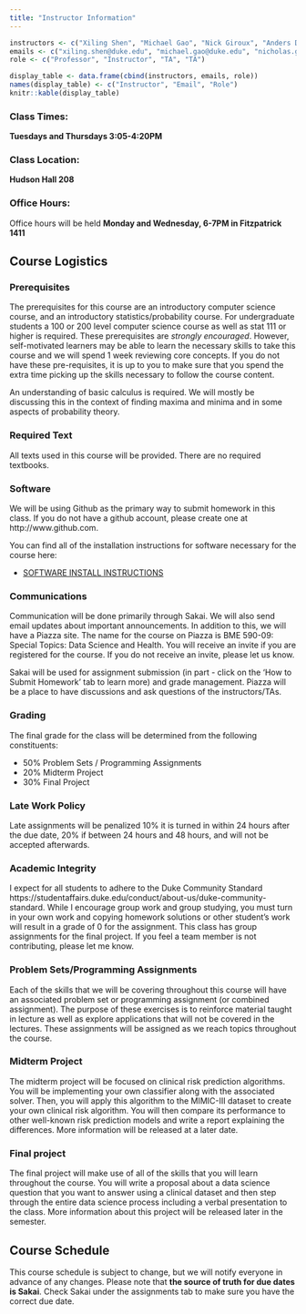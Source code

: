 ```yaml
---
title: "Instructor Information"
---
```


```r
instructors <- c("Xiling Shen", "Michael Gao", "Nick Giroux", "Anders Dohlman")
emails <- c("xiling.shen@duke.edu", "michael.gao@duke.edu", "nicholas.giroux@duke.edu", "anders.dohlman@duke.edu")
role <- c("Professor", "Instructor", "TA", "TA")

display_table <- data.frame(cbind(instructors, emails, role))
names(display_table) <- c("Instructor", "Email", "Role")
knitr::kable(display_table)
```

### Class Times: 
**Tuesdays and Thursdays 3:05-4:20PM**

### Class Location:
**Hudson Hall 208**

### Office Hours:
Office hours will be held **Monday and Wednesday, 6-7PM in Fitzpatrick 1411**

## Course Logistics
### Prerequisites
The prerequisites for this course are an introductory computer science course, and an introductory statistics/probability course. For undergraduate students a 100 or 200 level computer science course as well as stat 111 or higher is required. These prerequisites are *strongly encouraged*. However, self-motivated learners may be able to learn the necessary skills to take this course and we will spend 1 week reviewing core concepts. If you do not have these pre-requisites, it is up to you to make sure that you spend the extra time picking up the skills necessary to follow the course content.

An understanding of basic calculus is required. We will mostly be discussing this in the context of finding maxima and minima and in some aspects of probability theory.

### Required Text 
All texts used in this course will be provided. There are no required textbooks.  

### Software 
We will be using Github as the primary way to submit homework in this class. If you do not have a github account, please create one at http://www.github.com.

You can find all of the installation instructions for software necessary for the course here:

 * [SOFTWARE INSTALL INSTRUCTIONS](https://github.com/dsahduke/software_install_instructions)

### Communications
Communication will be done primarily through Sakai. We will also send email updates about important announcements. In addition to this, we will have a Piazza site. The name for the course on Piazza is BME 590-09: Special Topics: Data Science and Health. You will receive an invite if you are registered for the course. If you do not receive an invite, please let us know.

Sakai will be used for assignment submission (in part - click on the 'How to Submit Homework' tab to learn more) and grade management. Piazza will be a place to have discussions and ask questions of the instructors/TAs.

### Grading 
The final grade for the class will be determined from the following constituents:

 * 50% Problem Sets / Programming Assignments
 * 20% Midterm Project 
 * 30% Final Project 
	 
	 
### Late Work Policy  
Late assignments will be penalized 10% it is turned in within 24 hours after the due date, 20% if between 24 hours and 48 hours, and will not be accepted afterwards. 


### Academic Integrity
I expect for all students to adhere to the Duke Community Standard https://studentaffairs.duke.edu/conduct/about-us/duke-community-standard. While I encourage group work and group studying, you must turn in your own work and copying homework solutions or other student’s work will result in a grade of 0 for the assignment. This class has group assignments for the final project. If you feel a team member is not contributing, please let me know.


### Problem Sets/Programming Assignments
Each of the skills that we will be covering throughout this course will have an associated problem set or programming assignment (or combined assignment). The purpose of these exercises is to reinforce material taught in lecture as well as explore applications that will not be covered in the lectures. These assignments will be assigned as we reach topics throughout the course.  

### Midterm Project  

The midterm project will be focused on clinical risk prediction algorithms. You will be implementing your own classifier along with the associated solver. Then, you will apply this algorithm to the MIMIC-III dataset to create your own clinical risk algorithm. You will then compare its performance to other well-known risk prediction models and write a report explaining the differences. More information will be released at a later date.


### Final project
The final project will make use of all of the skills that you will learn throughout the course. You will write a proposal about a data science question that you want to answer using a clinical dataset and then step through the entire data science process including a verbal presentation to the class. More information about this project will be released later in the semester.

## Course Schedule

This course schedule is subject to change, but we will notify everyone in advance of any changes. Please note that **the source of truth for due dates is Sakai**. Check Sakai under the assignments tab to make sure you have the correct due date.



